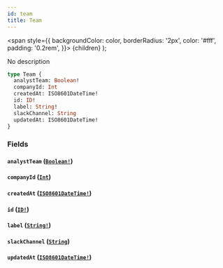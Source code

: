 ```yaml
---
id: team
title: Team
---
```


<span
style={{
      backgroundColor: color,
      borderRadius: '2px',
      color: '#fff',
      padding: '0.2rem',
    }}>
{children}
</span>
);

No description

```graphql
type Team {
  analystTeam: Boolean!
  companyId: Int
  createdAt: ISO8601DateTime!
  id: ID!
  label: String!
  slackChannel: String
  updatedAt: ISO8601DateTime!
}
```

### Fields

#### `analystTeam` ([`Boolean!`](/api/scalars/boolean))

#### `companyId` ([`Int`](/api/scalars/int))

#### `createdAt` ([`ISO8601DateTime!`](/api/scalars/iso-8601-date-time))

#### `id` ([`ID!`](/api/scalars/id))

#### `label` ([`String!`](/api/scalars/string))

#### `slackChannel` ([`String`](/api/scalars/string))

#### `updatedAt` ([`ISO8601DateTime!`](/api/scalars/iso-8601-date-time))
